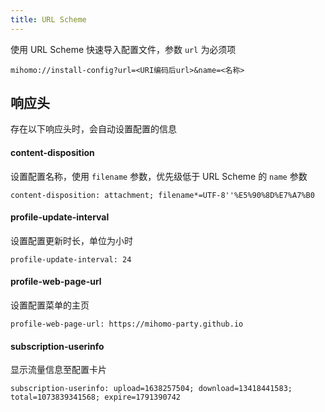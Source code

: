 ```yaml
---
title: URL Scheme
---
```


使用 URL Scheme 快速导入配置文件，参数 `url` 为必须项

```
mihomo://install-config?url=<URI编码后url>&name=<名称>
```

## 响应头

存在以下响应头时，会自动设置配置的信息

#### content-disposition

设置配置名称，使用 `filename` 参数，优先级低于 URL Scheme 的 `name` 参数

```
content-disposition: attachment; filename*=UTF-8''%E5%90%8D%E7%A7%B0
```

#### profile-update-interval

设置配置更新时长，单位为小时

```
profile-update-interval: 24
```

#### profile-web-page-url

设置配置菜单的主页

```
profile-web-page-url: https://mihomo-party.github.io
```

#### subscription-userinfo

显示流量信息至配置卡片

```
subscription-userinfo: upload=1638257504; download=13418441583; total=1073839341568; expire=1791390742
```
